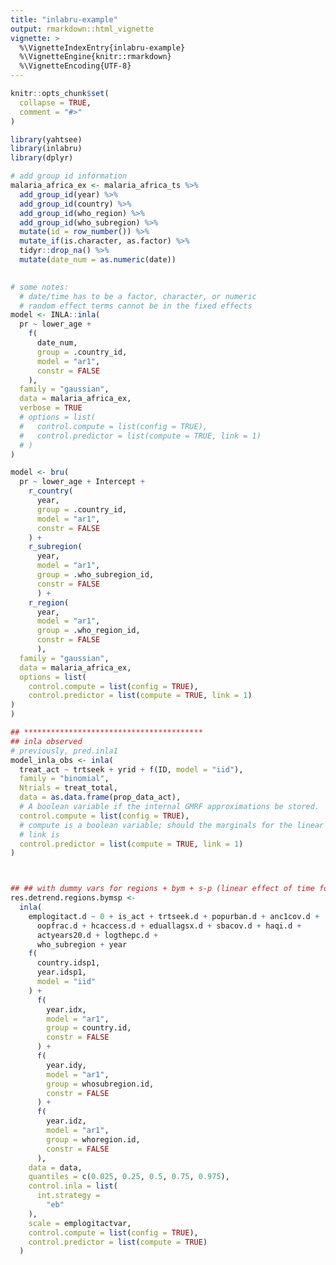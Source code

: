 ```yaml
---
title: "inlabru-example"
output: rmarkdown::html_vignette
vignette: >
  %\VignetteIndexEntry{inlabru-example}
  %\VignetteEngine{knitr::rmarkdown}
  %\VignetteEncoding{UTF-8}
---
```


```r
knitr::opts_chunk$set(
  collapse = TRUE,
  comment = "#>"
)
```

```r
library(yahtsee)
library(inlabru)
library(dplyr)
```

```r
# add group id information
malaria_africa_ex <- malaria_africa_ts %>% 
  add_group_id(year) %>% 
  add_group_id(country) %>% 
  add_group_id(who_region) %>% 
  add_group_id(who_subregion) %>% 
  mutate(id = row_number()) %>% 
  mutate_if(is.character, as.factor) %>% 
  tidyr::drop_na() %>% 
  mutate(date_num = as.numeric(date))
  
```


```r
# some notes:
  # date/time has to be a factor, character, or numeric
  # random effect terms cannot be in the fixed effects
model <- INLA::inla(
  pr ~ lower_age + 
    f(
      date_num,
      group = .country_id,
      model = "ar1",
      constr = FALSE
    ),
  family = "gaussian",
  data = malaria_africa_ex,
  verbose = TRUE
  # options = list(
  #   control.compute = list(config = TRUE),
  #   control.predictor = list(compute = TRUE, link = 1)
  # )
)

```


```r
model <- bru(
  pr ~ lower_age + Intercept + 
    r_country(
      year,
      group = .country_id,
      model = "ar1",
      constr = FALSE
    ) +
    r_subregion(
      year,
      model = "ar1",
      group = .who_subregion_id,
      constr = FALSE
      ) + 
    r_region(
      year,
      model = "ar1",
      group = .who_region_id,
      constr = FALSE
      ),
  family = "gaussian",
  data = malaria_africa_ex,
  options = list(
    control.compute = list(config = TRUE),
    control.predictor = list(compute = TRUE, link = 1)
)
)
```



```r
## ****************************************
## inla observed
# previously, pred.inla1
model_inla_obs <- inla(
  treat_act ~ trtseek + yrid + f(ID, model = "iid"),
  family = "binomial",
  Ntrials = treat_total,
  data = as.data.frame(prop_data_act),
  # A boolean variable if the internal GMRF approximations be stored. 
  control.compute = list(config = TRUE),
  # compute is a boolean variable; should the marginals for the linear predictor be computed?
  # link is 
  control.predictor = list(compute = TRUE, link = 1)
)



## ## with dummy vars for regions + bym + s-p (linear effect of time for each area)
res.detrend.regions.bymsp <-
  inla(
    emplogitact.d ~ 0 + is_act + trtseek.d + popurban.d + anc1cov.d +
      oopfrac.d + hcaccess.d + eduallagsx.d + sbacov.d + haqi.d + 
      actyears20.d + logthepc.d + 
      who_subregion + year 
    f(
      country.idsp1, 
      year.idsp1,
      model = "iid"
    ) +
      f(
        year.idx,
        model = "ar1",
        group = country.id,
        constr = FALSE
      ) +
      f(
        year.idy,
        model = "ar1",
        group = whosubregion.id,
        constr = FALSE
      ) +
      f(
        year.idz,
        model = "ar1",
        group = whoregion.id,
        constr = FALSE
      ),
    data = data,
    quantiles = c(0.025, 0.25, 0.5, 0.75, 0.975),
    control.inla = list(
      int.strategy =
        "eb"
    ),
    scale = emplogitactvar,
    control.compute = list(config = TRUE),
    control.predictor = list(compute = TRUE)
  )
```

